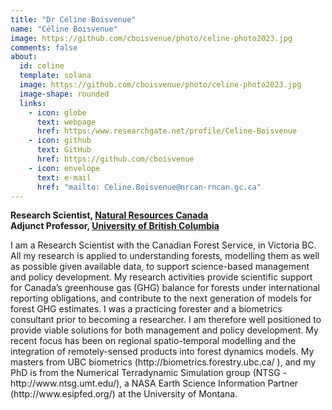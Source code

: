 ---
title: "Dr Céline Boisvenue"
name: "Céline Boisvenue"
image: https://github.com/cboisvenue/photo/celine-photo2023.jpg
comments: false
about:
  id: celine
  template: solana
  image: https://github.com/cboisvenue/photo/celine-photo2023.jpg
  image-shape: rounded
  links:
    - icon: globe
      text: webpage
      href: https:/www.researchgate.net/profile/Celine-Boisvenue
    - icon: github
      text: GitHub
      href: https://github.com/cboisvenue
    - icon: envelope
      text: e-mail
      href: "mailto: Celine.Boisvenue@nrcan-rncan.gc.ca"
---

::: {#celine}
**Research Scientist, [Natural Resources Canada](www.nrcan.gc.ca/home)**\
**Adjunct Professor, [University of British Columbia](www.ubc.ca)**

I am a Research Scientist with the Canadian Forest Service, in Victoria BC. All my research is applied to understanding forests, modelling them as well as possible given available data, to support science-based management and policy development. My research activities provide scientific support for Canada's greenhouse gas (GHG) balance for forests under international reporting obligations, and contribute to the next generation of models for forest GHG estimates. I was a practicing forester and a biometrics consultant prior to becoming a researcher. I am therefore well positioned to provide viable solutions for both management and policy development. My recent focus has been on regional spatio-temporal modelling and the integration of remotely-sensed products into forest dynamics models. My masters from UBC biometrics (http://biometrics.forestry.ubc.ca/ ), and my PhD is from the Numerical Terradynamic Simulation group (NTSG - http://www.ntsg.umt.edu/), a NASA Earth Science Information Partner (http://www.esipfed.org/) at the University of Montana.
:::
